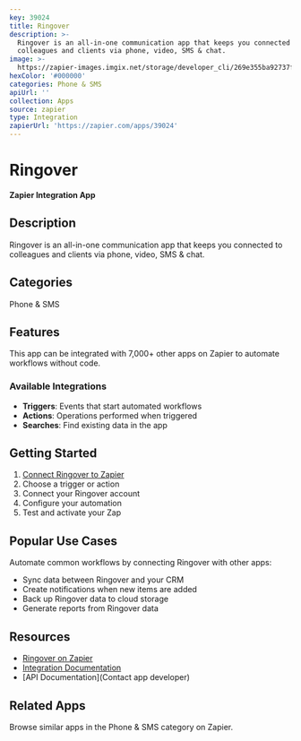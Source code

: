 ```yaml
---
key: 39024
title: Ringover
description: >-
  Ringover is an all-in-one communication app that keeps you connected to
  colleagues and clients via phone, video, SMS & chat.
image: >-
  https://zapier-images.imgix.net/storage/developer_cli/269e355ba92737f5e4cbbfbf912a9ad4.png?auto=format%2Ccompress&ixlib=python-3.0.0&q=50
hexColor: '#000000'
categories: Phone & SMS
apiUrl: ''
collection: Apps
source: zapier
type: Integration
zapierUrl: 'https://zapier.com/apps/39024'
---
```

# Ringover

**Zapier Integration App**

## Description

Ringover is an all-in-one communication app that keeps you connected to colleagues and clients via phone, video, SMS & chat.

## Categories

Phone & SMS

## Features

This app can be integrated with 7,000+ other apps on Zapier to automate workflows without code.

### Available Integrations

- **Triggers**: Events that start automated workflows
- **Actions**: Operations performed when triggered
- **Searches**: Find existing data in the app

## Getting Started

1. [Connect Ringover to Zapier](https://zapier.com/apps/39024)
2. Choose a trigger or action
3. Connect your Ringover account
4. Configure your automation
5. Test and activate your Zap

## Popular Use Cases

Automate common workflows by connecting Ringover with other apps:

- Sync data between Ringover and your CRM
- Create notifications when new items are added
- Back up Ringover data to cloud storage
- Generate reports from Ringover data

## Resources

- [Ringover on Zapier](https://zapier.com/apps/39024)
- [Integration Documentation](https://zapier.com/apps/39024/integrations)
- [API Documentation](Contact app developer)

## Related Apps

Browse similar apps in the Phone & SMS category on Zapier.
